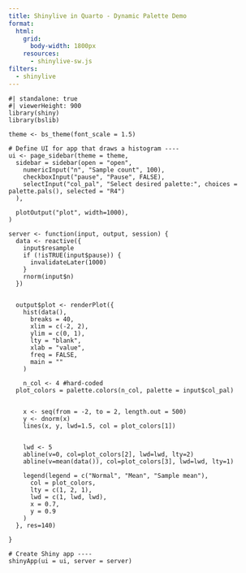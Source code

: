 ```yaml
---
title: Shinylive in Quarto - Dynamic Palette Demo
format:
  html:
    grid: 
      body-width: 1800px
    resources: 
      - shinylive-sw.js
filters:
  - shinylive
---
```


```shinylive-r
#| standalone: true
#| viewerHeight: 900
library(shiny)
library(bslib)

theme <- bs_theme(font_scale = 1.5)

# Define UI for app that draws a histogram ----
ui <- page_sidebar(theme = theme,
  sidebar = sidebar(open = "open",
    numericInput("n", "Sample count", 100),
    checkboxInput("pause", "Pause", FALSE),
    selectInput("col_pal", "Select desired palette:", choices = palette.pals(), selected = "R4")
  ),
  
  plotOutput("plot", width=1000),
)

server <- function(input, output, session) {
  data <- reactive({
    input$resample
    if (!isTRUE(input$pause)) {
      invalidateLater(1000)
    }
    rnorm(input$n)
  })

  
  output$plot <- renderPlot({
    hist(data(),
      breaks = 40,
      xlim = c(-2, 2),
      ylim = c(0, 1),
      lty = "blank",
      xlab = "value",
      freq = FALSE,
      main = ""
    )
    
    n_col <- 4 #hard-coded
  plot_colors = palette.colors(n_col, palette = input$col_pal)

    
    x <- seq(from = -2, to = 2, length.out = 500)
    y <- dnorm(x)
    lines(x, y, lwd=1.5, col = plot_colors[1]) 
    
    
    lwd <- 5
    abline(v=0, col=plot_colors[2], lwd=lwd, lty=2) 
    abline(v=mean(data()), col=plot_colors[3], lwd=lwd, lty=1) 

    legend(legend = c("Normal", "Mean", "Sample mean"),
      col = plot_colors,
      lty = c(1, 2, 1),
      lwd = c(1, lwd, lwd),
      x = 0.7,
      y = 0.9
    )
  }, res=140)

}

# Create Shiny app ----
shinyApp(ui = ui, server = server)
```
